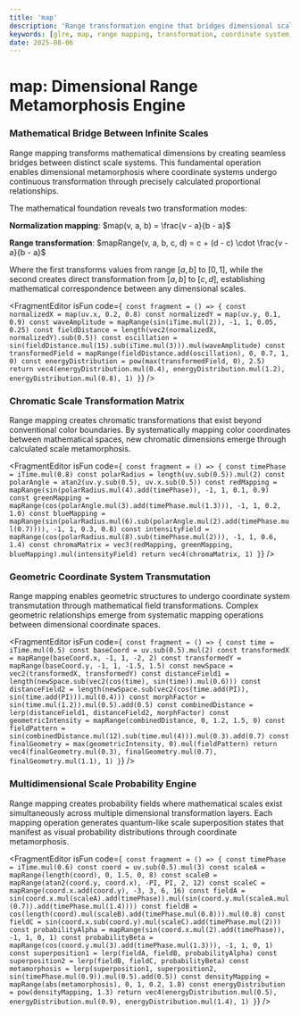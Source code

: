 ```yaml
---
title: 'map'
description: 'Range transformation engine that bridges dimensional scales, creating mathematical metamorphosis between infinite coordinate systems'
keywords: [glre, map, range mapping, transformation, coordinate system, dimensional bridge, mathematical metamorphosis]
date: 2025-08-06
---
```



# map: Dimensional Range Metamorphosis Engine

### Mathematical Bridge Between Infinite Scales

Range mapping transforms mathematical dimensions by creating seamless bridges between distinct scale systems. This fundamental operation enables dimensional metamorphosis where coordinate systems undergo continuous transformation through precisely calculated proportional relationships.

The mathematical foundation reveals two transformation modes:

**Normalization mapping**: $map(v, a, b) = \frac{v - a}{b - a}$

**Range transformation**: $mapRange(v, a, b, c, d) = c + (d - c) \cdot \frac{v - a}{b - a}$

Where the first transforms values from range $[a, b]$ to $[0, 1]$, while the second creates direct transformation from $[a, b]$ to $[c, d]$, establishing mathematical correspondence between any dimensional scales.

<FragmentEditor
        isFun
        code={`
const fragment = () => {
        const normalizedX = map(uv.x, 0.2, 0.8)
        const normalizedY = map(uv.y, 0.1, 0.9)
        const waveAmplitude = mapRange(sin(iTime.mul(2)), -1, 1, 0.05, 0.25)
        const fieldDistance = length(vec2(normalizedX, normalizedY).sub(0.5))
        const oscillation = sin(fieldDistance.mul(15).sub(iTime.mul(3))).mul(waveAmplitude)
        const transformedField = mapRange(fieldDistance.add(oscillation), 0, 0.7, 1, 0)
        const energyDistribution = pow(max(transformedField, 0), 2.5)
        return vec4(energyDistribution.mul(0.4), energyDistribution.mul(1.2), energyDistribution.mul(0.8), 1)
}`}
/>

### Chromatic Scale Transformation Matrix

Range mapping creates chromatic transformations that exist beyond conventional color boundaries. By systematically mapping color coordinates between mathematical spaces, new chromatic dimensions emerge through calculated scale metamorphosis.

<FragmentEditor
        isFun
        code={`
const fragment = () => {
        const timePhase = iTime.mul(0.8)
        const polarRadius = length(uv.sub(0.5)).mul(2)
        const polarAngle = atan2(uv.y.sub(0.5), uv.x.sub(0.5))
        const redMapping = mapRange(sin(polarRadius.mul(4).add(timePhase)), -1, 1, 0.1, 0.9)
        const greenMapping = mapRange(cos(polarAngle.mul(3).add(timePhase.mul(1.3))), -1, 1, 0.2, 1.0)
        const blueMapping = mapRange(sin(polarRadius.mul(6).sub(polarAngle.mul(2).add(timePhase.mul(0.7)))), -1, 1, 0.3, 0.8)
        const intensityField = mapRange(cos(polarRadius.mul(8).sub(timePhase.mul(2))), -1, 1, 0.6, 1.4)
        const chromaMatrix = vec3(redMapping, greenMapping, blueMapping).mul(intensityField)
        return vec4(chromaMatrix, 1)
}`}
/>

### Geometric Coordinate System Transmutation

Range mapping enables geometric structures to undergo coordinate system transmutation through mathematical field transformations. Complex geometric relationships emerge from systematic mapping operations between dimensional coordinate spaces.

<FragmentEditor
        isFun
        code={`
const fragment = () => {
        const time = iTime.mul(0.5)
        const baseCoord = uv.sub(0.5).mul(2)
        const transformedX = mapRange(baseCoord.x, -1, 1, -2, 2)
        const transformedY = mapRange(baseCoord.y, -1, 1, -1.5, 1.5)
        const newSpace = vec2(transformedX, transformedY)
        const distanceField1 = length(newSpace.sub(vec2(cos(time), sin(time)).mul(0.6)))
        const distanceField2 = length(newSpace.sub(vec2(cos(time.add(PI)), sin(time.add(PI))).mul(0.4)))
        const morphFactor = sin(time.mul(1.2)).mul(0.5).add(0.5)
        const combinedDistance = lerp(distanceField1, distanceField2, morphFactor)
        const geometricIntensity = mapRange(combinedDistance, 0, 1.2, 1.5, 0)
        const fieldPattern = sin(combinedDistance.mul(12).sub(time.mul(4))).mul(0.3).add(0.7)
        const finalGeometry = max(geometricIntensity, 0).mul(fieldPattern)
        return vec4(finalGeometry.mul(0.3), finalGeometry.mul(0.7), finalGeometry.mul(1.1), 1)
}`}
/>

### Multidimensional Scale Probability Engine

Range mapping creates probability fields where mathematical scales exist simultaneously across multiple dimensional transformation layers. Each mapping operation generates quantum-like scale superposition states that manifest as visual probability distributions through coordinate metamorphosis.

<FragmentEditor
        isFun
        code={`
const fragment = () => {
        const timePhase = iTime.mul(0.6)
        const coord = uv.sub(0.5).mul(3)
        const scaleA = mapRange(length(coord), 0, 1.5, 0, 8)
        const scaleB = mapRange(atan2(coord.y, coord.x), -PI, PI, 2, 12)
        const scaleC = mapRange(coord.x.add(coord.y), -3, 3, 6, 16)
        const fieldA = sin(coord.x.mul(scaleA).add(timePhase)).mul(sin(coord.y.mul(scaleA.mul(0.7)).add(timePhase.mul(1.4))))
        const fieldB = cos(length(coord).mul(scaleB).add(timePhase.mul(0.8))).mul(0.8)
        const fieldC = sin(coord.x.sub(coord.y).mul(scaleC).add(timePhase.mul(2)))
        const probabilityAlpha = mapRange(sin(coord.x.mul(2).add(timePhase)), -1, 1, 0, 1)
        const probabilityBeta = mapRange(cos(coord.y.mul(3).add(timePhase.mul(1.3))), -1, 1, 0, 1)
        const superposition1 = lerp(fieldA, fieldB, probabilityAlpha)
        const superposition2 = lerp(fieldB, fieldC, probabilityBeta)
        const metamorphosis = lerp(superposition1, superposition2, sin(timePhase.mul(0.9)).mul(0.5).add(0.5))
        const densityMapping = mapRange(abs(metamorphosis), 0, 1, 0.2, 1.8)
        const energyDistribution = pow(densityMapping, 1.3)
        return vec4(energyDistribution.mul(0.5), energyDistribution.mul(0.9), energyDistribution.mul(1.4), 1)
}`}
/>
